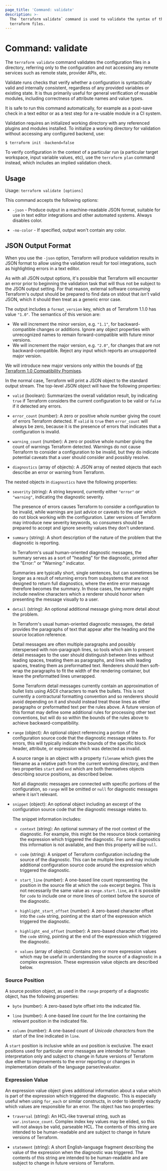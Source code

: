 ```yaml
---
page_title: 'Command: validate'
description: >-
  The `terraform validate` command is used to validate the syntax of the
  terraform files.
---
```


# Command: validate

The `terraform validate` command validates the configuration files in a
directory, referring only to the configuration and not accessing any remote
services such as remote state, provider APIs, etc.

Validate runs checks that verify whether a configuration is syntactically
valid and internally consistent, regardless of any provided variables or
existing state. It is thus primarily useful for general verification of
reusable modules, including correctness of attribute names and value types.

It is safe to run this command automatically, for example as a post-save
check in a text editor or as a test step for a re-usable module in a CI
system.

Validation requires an initialized working directory with any referenced plugins and modules installed. To initialize a working directory for validation without accessing any configured backend, use:

```
$ terraform init -backend=false
```

To verify configuration in the context of a particular run (a particular
target workspace, input variable values, etc), use the `terraform plan`
command instead, which includes an implied validation check.

## Usage

Usage: `terraform validate [options]`

This command accepts the following options:

* `-json` - Produce output in a machine-readable JSON format, suitable for
  use in text editor integrations and other automated systems. Always disables
  color.

* `-no-color` - If specified, output won't contain any color.

## JSON Output Format

When you use the `-json` option, Terraform will produce validation results
in JSON format to allow using the validation result for tool integrations, such
as highlighting errors in a text editor.

As with all JSON output options, it's possible that Terraform will encounter
an error prior to beginning the validation task that will thus not be subject
to the JSON output setting. For that reason, external software consuming
Terraform's output should be prepared to find data on stdout that _isn't_ valid
JSON, which it should then treat as a generic error case.

The output includes a `format_version` key, which as of Terraform 1.1.0 has
value `"1.0"`. The semantics of this version are:

* We will increment the minor version, e.g. `"1.1"`, for backward-compatible
  changes or additions. Ignore any object properties with unrecognized names to
  remain forward-compatible with future minor versions.
* We will increment the major version, e.g. `"2.0"`, for changes that are not
  backward-compatible. Reject any input which reports an unsupported major
  version.

We will introduce new major versions only within the bounds of
[the Terraform 1.0 Compatibility Promises](/language/v1-compatibility-promises).

In the normal case, Terraform will print a JSON object to the standard output
stream. The top-level JSON object will have the following properties:

* `valid` (boolean): Summarizes the overall validation result, by indicating
  `true` if Terraform considers the current configuration to be valid or
  `false` if it detected any errors.

* `error_count` (number): A zero or positive whole number giving the count
  of errors Terraform detected. If `valid` is `true` then `error_count` will
  always be zero, because it is the presence of errors that indicates that
  a configuration is invalid.

* `warning_count` (number): A zero or positive whole number giving the count
  of warnings Terraform detected. Warnings do not cause Terraform to consider
  a configuration to be invalid, but they do indicate potential caveats that
  a user should consider and possibly resolve.

* `diagnostics` (array of objects): A JSON array of nested objects that each
  describe an error or warning from Terraform.

The nested objects in `diagnostics` have the following properties:

* `severity` (string): A string keyword, currently either `"error"` or
  `"warning"`, indicating the diagnostic severity.

  The presence of errors causes Terraform to consider a configuration to be
  invalid, while warnings are just advice or caveats to the user which do not
  block working with the configuration. Later versions of Terraform may
  introduce new severity keywords, so consumers should be prepared to accept
  and ignore severity values they don't understand.

* `summary` (string): A short description of the nature of the problem that
  the diagnostic is reporting.

  In Terraform's usual human-oriented diagnostic messages, the summary serves
  as a sort of "heading" for the diagnostic, printed after the "Error:" or
  "Warning:" indicator.

  Summaries are typically short, single sentences, but can sometimes be longer
  as a result of returning errors from subsystems that are not designed to
  return full diagnostics, where the entire error message therefore becomes the
  summary. In those cases, the summary might include newline characters which
  a renderer should honor when presenting the message visually to a user.

* `detail` (string): An optional additional message giving more detail about
  the problem.

  In Terraform's usual human-oriented diagnostic messages, the detail provides
  the paragraphs of text that appear after the heading and the source location
  reference.

  Detail messages are often multiple paragraphs and possibly interspersed with
  non-paragraph lines, so tools which aim to present detail messages to the
  user should distinguish between lines without leading spaces, treating them
  as paragraphs, and lines with leading spaces, treating them as preformatted
  text. Renderers should then soft-wrap the paragraphs to fit the width of the
  rendering container, but leave the preformatted lines unwrapped.

  Some Terraform detail messages currently contain an approximation of bullet
  lists using ASCII characters to mark the bullets. This is not currently a
  contractural formatting convention and so renderers should avoid depending on
  it and should instead treat those lines as either paragraphs or preformatted
  text per the rules above. A future version of this format may define some
  additional rules for processing other text conventions, but will do so within
  the bounds of the rules above to achieve backward-compatibility.

* `range` (object): An optional object referencing a portion of the configuration
  source code that the diagnostic message relates to. For errors, this will
  typically indicate the bounds of the specific block header, attribute, or
  expression which was detected as invalid.

  A source range is an object with a property `filename` which gives the
  filename as a relative path from the current working directory, and then
  two properties `start` and `end` which are both themselves objects
  describing source positions, as described below.

  Not all diagnostic messages are connected with specific portions of the
  configuration, so `range` will be omitted or `null` for diagnostic messages
  where it isn't relevant.

* `snippet` (object): An optional object including an excerpt of the
  configuration source code that the diagnostic message relates to.

  The snippet information includes:

  * `context` (string): An optional summary of the root context of the
    diagnostic. For example, this might be the resource block containing the
    expression which triggered the diagnostic. For some diagnostics this
    information is not available, and then this property will be `null`.

  * `code` (string): A snippet of Terraform configuration including the
    source of the diagnostic. This can be multiple lines and may include
    additional configuration source code around the expression which
    triggered the diagnostic.

  * `start_line` (number): A one-based line count representing the position
    in the source file at which the `code` excerpt begins. This is not
    necessarily the same value as `range.start.line`, as it is possible for
    `code` to include one or more lines of context before the source of the
    diagnostic.

  * `highlight_start_offset` (number): A zero-based character offset into the
    `code` string, pointing at the start of the expression which triggered
    the diagnostic.

  * `highlight_end_offset` (number): A zero-based character offset into the
    `code` string, pointing at the end of the expression which triggered the
    diagnostic.

  * `values` (array of objects): Contains zero or more expression values
    which may be useful in understanding the source of a diagnostic in a
    complex expression. These expression value objects are described below.

### Source Position

A source position object, as used in the `range` property of a diagnostic
object, has the following properties:

* `byte` (number): A zero-based byte offset into the indicated file.

* `line` (number): A one-based line count for the line containing the relevant
  position in the indicated file.

* `column` (number): A one-based count of _Unicode characters_ from the start
  of the line indicated in `line`.

A `start` position is inclusive while an `end` position is exclusive. The
exact positions used for particular error messages are intended for human
interpretation only and subject to change in future versions of Terraform due
either to improvements to the error reporting or changes in implementation
details of the language parser/evaluator.

### Expression Value

An expression value object gives additional information about a value which is
part of the expression which triggered the diagnostic. This is especially
useful when using `for_each` or similar constructs, in order to identify
exactly which values are responsible for an error. The object has two properties:

* `traversal` (string): An HCL-like traversal string, such as
  `var.instance_count`. Complex index key values may be elided, so this will
  not always be valid, parseable HCL. The contents of this string are intended
  to be human-readable and are subject to change in future versions of
  Terraform.

* `statement` (string): A short English-language fragment describing the value
  of the expression when the diagnostic was triggered. The contents of this
  string are intended to be human-readable and are subject to change in future
  versions of Terraform.
